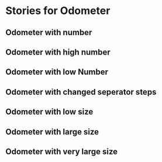 
<Meta title="Components|Formatters/Odometer" component={Odometer}/>

# Stories for Odometer

## Odometer with number
<Preview>
  <Story name="number: 1000">
   <Odometer number="1000"/>
  </Story>
</Preview>

## Odometer with high number
<Preview>
  <Story name="Number: 10000000">
   <Odometer number="10000000"/>
  </Story>
</Preview>

## Odometer with low Number
<Preview>
  <Story name="Number: 1">
   <Odometer number="1"/>
  </Story>
</Preview>

## Odometer with changed seperator steps
<Preview>
  <Story name="SeparatorSteps: 5">
   <Odometer number="100000" separatorSteps={5}/>
  </Story>
</Preview>

## Odometer with low size
<Preview>
  <Story name="Low size">
   <Odometer number="100000" size={5}/>
  </Story>
</Preview>

## Odometer with large size
<Preview>
  <Story name="Large size">
   <Odometer number="100000" size={80}/>
  </Story>
</Preview>

## Odometer with very large size
<Preview>
  <Story name="Very large size">
   <Odometer number="100000" size={400}/>
  </Story>
</Preview>


<Props of={Odometer}/>

